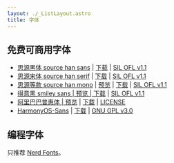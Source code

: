 ```yaml
---
layout: ./_ListLayout.astro
title: 字体
---
```


## 免费可商用字体

- [思源黑体 source han sans](https://github.com/adobe-fonts/source-han-sans)
  | [下载](https://github.com/adobe-fonts/source-han-sans/releases)
  | [SIL OFL v1.1](https://github.com/adobe-fonts/source-han-sans/blob/master/LICENSE.txt)
- [思源宋体 source han serif](https://github.com/adobe-fonts/source-han-serif)
  | [下载](https://github.com/adobe-fonts/source-han-serif/releases)
  | [SIL OFL v1.1](https://github.com/adobe-fonts/source-han-serif/blob/master/LICENSE.txt)
- [思源等款 source han mono](https://github.com/adobe-fonts/source-han-mono)
  | [预览](https://ccjktype.fonts.adobe.com/2019/05/source-han-mono-v1001.html)
  | [下载](https://github.com/adobe-fonts/source-han-mono/releases)
  | [SIL OFL v1.1](https://github.com/adobe-fonts/source-han-mono/blob/master/LICENSE.md)
- [得意黑 smiley sans | 预览 | 下载](https://atelier-anchor.com/typefaces/smiley-sans)
  | [SIL OFL v1.1](https://github.com/atelier-anchor/smiley-sans/blob/main/LICENSE)
- [阿里巴巴普惠体 | 预览](https://www.alibabafonts.com/)
  | [下载](https://www.alibabafonts.com/#/font)
  | [LICENSE](https://www.yuque.com/yiguang-wkqc2/puhuiti/nus9wiinq4aeiegy)
- [HarmonyOS-Sans](https://github.com/huawei-fonts/HarmonyOS-Sans)
  | [下载](https://communityfile-drcn.op.dbankcloud.cn/FileServer/getFile/cmtyPub/011/111/111/0000000000011111111.20240410094515.88271174201436676532153439068027:50001231000000:2800:867A24FFF367A21762C3F4E121FC473F3CCA7203031BA27AB9AE7A73A5AAAB11.zip?needInitFileName=true)
  | [GNU GPL v3.0](https://github.com/huawei-fonts/HarmonyOS-Sans/blob/main/LICENSE)

## 编程字体

只推荐 [Nerd Fonts](https://www.nerdfonts.com/font-downloads)。